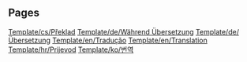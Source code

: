 
== Pages ==
[[Template/cs/Překlad]]
[[Template/de/Während Übersetzung]]
[[Template/de/Übersetzung]]
[[Template/en/Tradução]]
[[Template/en/Translation]]
[[Template/hr/Prijevod]]
[[Template/ko/번역]]
